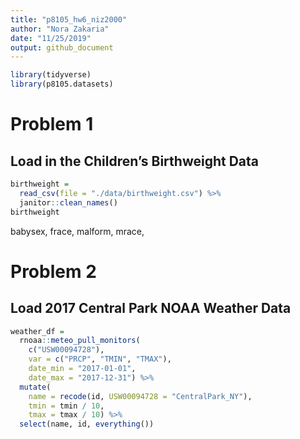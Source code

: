 ```yaml
---
title: "p8105_hw6_niz2000"
author: "Nora Zakaria"
date: "11/25/2019"
output: github_document
---
```


```r
library(tidyverse)
library(p8105.datasets)
```


# Problem 1

## Load in the Children's Birthweight Data
```r
birthweight = 
  read_csv(file = "./data/birthweight.csv") %>%
  janitor::clean_names()
birthweight
```
babysex, frace, malform, mrace, 


# Problem 2

## Load 2017 Central Park NOAA Weather Data
```r
weather_df = 
  rnoaa::meteo_pull_monitors(
    c("USW00094728"),
    var = c("PRCP", "TMIN", "TMAX"), 
    date_min = "2017-01-01",
    date_max = "2017-12-31") %>%
  mutate(
    name = recode(id, USW00094728 = "CentralPark_NY"),
    tmin = tmin / 10,
    tmax = tmax / 10) %>%
  select(name, id, everything())
```


